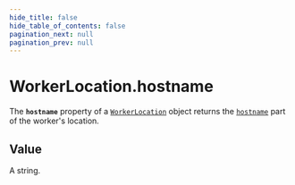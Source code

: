 ```yaml
---
hide_title: false
hide_table_of_contents: false
pagination_next: null
pagination_prev: null
---
```

# WorkerLocation.hostname

The **`hostname`** property of a [`WorkerLocation`](../../globals/WorkerLocation/WorkerLocation.mdx) object returns the [`hostname`](../../globals/URL/prototype/hostname.mdx) part of the worker's location.

## Value

A string.
